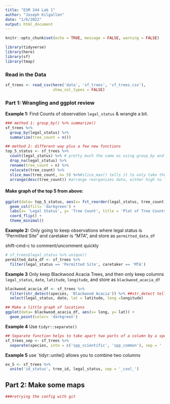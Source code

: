 ```yaml
---
title: "ESM 244 Lab 1"
author: "Joseph Kilgallen"
date: "1/6/2022"
output: html_document
---
```


```r
knitr::opts_chunk$set(echo = TRUE, message = FALSE, warning = FALSE)

library(tidyverse)
library(here)
library(sf)
library(tmap)
```

### Read in the Data
```r
sf_trees <- read_csv(here('data', 'sf_trees', 'sf_trees.csv'),
                     show_col_types = FALSE)
```

### Part 1: Wrangling and ggplot review

**Example 1:** Find Counts of observation `legal_status` & wrangle a bit.
```r
### method 1: group_by() %>% summarize()
sf_trees %>% 
  group_by(legal_status) %>% 
  summarize(tree_count = n())

## method 2: different way plus a few new functions
top_5_status <- sf_trees %>% 
  count(legal_status) %>% # pretty much the same as using group_by and summarize
  drop_na(legal_status) %>% 
  rename(tree_count = n) %>% 
  relocate(tree_count) %>% 
  slice_max(tree_count, n= 5) %>%#slice_max() tells it to only take the top variables by within column specified and how many you want to keep i.e. n= X
  arrange(desc(tree_count)) #arrange reorganizes data, either high to low or opposite, desc() specifies high to low

```

#### Make graph of the top 5 from above:
```r
ggplot(data= top_5_status, aes(x= fct_reorder(legal_status, tree_count), y= tree_count)) +
  geom_col(fill= 'darkgreen') +
  labs(x= 'Legal Status', y= 'Tree Count', title = 'Plot of Tree Counts by Legal Status') +
  coord_flip() +
  theme_minimal()
```

**Example 2:** Only going to keep observations where legal status is "Permitted Site" and caretaker is "MTA", and store as `permitted_data_df` 

shift-cmd-c to comment/uncomment quickly
```r
# sf_trees$legal_status %>% unique()
permitted_data_df <- sf_trees %>% 
  filter(legal_status == 'Permitted Site', caretaker == 'MTA')
```

**Example 3** Only keep Blackwood Acacia Trees, and then only keep columns `legal_status`, `date`, `latitude`, `longitude`, and store as `blackwood_acacia_df`
```r
blackwood_acacia_df <- sf_trees %>% 
  filter(str_detect(species, 'Blackwood Acacia')) %>% ##str_detect tells it to look into the column specified i.e. "species" and then find the observations that match the description i.e. "Blackwood Acacia"
  select(legal_status, date, lat = latitude, long =longitude)

## Make a little graph of locations
ggplot(data= blackwood_acacia_df, aes(x= long, y= lat)) +
  geom_point(color= 'darkgreen') 

```

**Example 4** Use `tidyr::separate()` 
```r
## Separate function helps to take apart two parts of a column by a specifying where you want to separate from, in this instance we use ' :: ' to tell it to break apart the scientific and common names by finding the ::
sf_trees_sep <- sf_trees %>% 
  separate(species, into = c('spp_scientific', 'spp_common'), sep = ' :: ')
```

**Example 5** use `tidyr::unite() allows you to combine two columns
```r
ex_5 <- sf_trees %>% 
  unite('id_status', tree_id, legal_status, sep = '_cool_')
```

## Part 2: Make some maps
```r
###retrying the config with git
```


